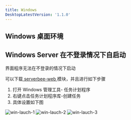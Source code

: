 ```yaml
---
title: Windows
DesktopLatestVersion: '1.1.0'
---
```



## Windows 桌面环境

<ServerMilkLogo />

<TwoTabSwitch one='国内下载' two='国外下载'>
	<div slot='tab1' class='p-2'>
		<DesktopDownload
			label='点击下载 Windows 桌面程序（国内地址）'
			os='windows'
			isGithub='false'
			os='windows'
		/>
	</div>
	<div slot='tab2' class='p-2'>
		<DesktopDownload
			label='点击下载 Windows 桌面程序（国外地址）'
			os='windows'
			isGithub='true'
			os='windows'
		/>
	</div>
</TwoTabSwitch>

## Windows Server 在不登录情况下自启动

界面程序无法在不登录的情况下启动

可以下载<a target='_blank' href='https://github.com/ZingerLittleBee/server_bee-backend/releases'>
serverbee-web </a>模块，并且进行如下步骤

1. 打开 Windows 管理工具- 任务计划程序
2. 右键点击任务计划程序库-创建任务
3. 具体设置如下图

![win-lauch-1](https://assets.serverbee.app/docs/win-lauch-1.png)
![win-lauch-2](https://assets.serverbee.app/docs/win-lauch-2.png)
![win-lauch-3](https://assets.serverbee.app/docs/win-lauch-3.png)

